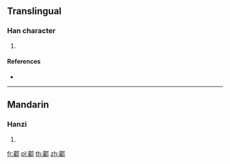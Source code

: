 {{character info/new}}
==Translingual==

===Han character===
{{Han char|rn=163|rad=邑|as=18|sn=21|four=47227|canj=TGNL}}

# {{defn|Han|sort=邑18}}

====References====
* {{Han ref|kx=1279.290|dkj=39747|dj=1778.250|hdz=63805.010|uh=9144|ud=37188|bh=F65B|bd=63067}}

----

==Mandarin==

===Hanzi===
{{cmn-hanzi|pin=[[huān]] ([[huan1]])|wg=huan<sup>1</sup>}}

# {{defn|lang=cmn|sort=邑18}}

[[fr:酄]]
[[pl:酄]]
[[th:酄]]
[[zh:酄]]